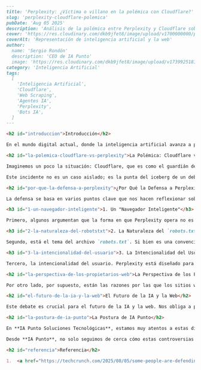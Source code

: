 ```markdown
---
title: 'Perplexity: ¿Víctima o villano en la polémica con Cloudflare?'
slug: 'perplexity-cloudflare-polemica'
pubDate: 'Aug 05 2025'
description: 'Análisis de la polémica entre Perplexity y Cloudflare sobre el web scraping y el uso de robots.txt por agentes de IA, y sus implicaciones para el futuro de la web.'
cover: 'https://res.cloudinary.com/dkb9jfet8/image/upload/v1700000000/placeholder_ai_web.jpg' 
coverAlt: 'Representación de inteligencia artificial y la web'
author:
  name: 'Sergio Rondón'
  description: 'CEO de IA Punto'
  image: 'https://res.cloudinary.com/dkb9jfet8/image/upload/v1739925181/sergio_gdcaeh.png'
category: 'Inteligencia Artificial'
tags:
  [
    'Inteligencia Artificial',
    'Cloudflare',
    'Web Scraping',
    'Agentes IA',
    'Perplexity',
    'Bots IA',
  ]
---

<h2 id="introduccion">Introducción</h2>

En el mundo digital actual, donde la inteligencia artificial avanza a pasos agigantados, surgen constantemente nuevos debates sobre cómo estas tecnologías interactúan con el vasto universo de información en línea. Uno de los temas más recientes y que está generando bastante conversación es el que involucra a Perplexity, un agente de IA, y Cloudflare, una empresa de infraestructura web conocida por proteger sitios de internet. Lo que ha sucedido pone de manifiesto una tensión creciente: ¿cómo deben los agentes de IA acceder y utilizar el contenido de la web?

<h2 id="la-polemica-cloudflare-vs-perplexity">La Polémica: Cloudflare vs. Perplexity</h2>

Imaginemos un poco la situación: Cloudflare, que es como el guardián de muchos sitios web, notó que Perplexity estaba accediendo a páginas que, explícitamente, le habían dicho a los "robots" o "bots" de internet que no lo hicieran. Para ser más técnicos, muchos sitios web utilizan un archivo llamado `robots.txt`, que es como un letrero que dice "por favor, no entres aquí" o "solo mira esto, pero no te lleves nada". Cloudflare, al ver que Perplexity parecía ignorar estos letreros en algunos casos, lo señaló públicamente, lo que en el argot digital se conoce como "nombrar y avergonzar".

Este incidente no es un caso aislado; es la punta del iceberg de un debate mucho más grande y complejo que probablemente escucharemos con más frecuencia a medida que los agentes de IA se vuelvan más sofisticados y autónomos. Pero, curiosamente, después de que Cloudflare hiciera pública su preocupación, surgieron muchas voces defendiendo a Perplexity. ¿Por qué?

<h2 id="por-que-la-defensa-a-perplexity">¿Por Qué la Defensa a Perplexity?</h2>

La defensa se basa en varios puntos clave que nos hacen reflexionar sobre la naturaleza misma de la web y de la IA:

<h3 id="1-un-navegador-inteligente">1. Un "Navegador Inteligente"</h3>

Primero, algunos argumentan que la forma en que Perplexity opera no es el "web scraping" tradicional que conocemos. El web scraping es cuando un programa extrae grandes volúmenes de datos de una web, a menudo para usos comerciales o para crear bases de datos. En cambio, Perplexity se presenta más bien como un "navegador inteligente" o un "motor de respuestas" que actúa en nombre del usuario. Cuando tú le haces una pregunta a Perplexity, este "navega" por la web para encontrar la respuesta, de una forma que podría compararse a cómo lo haría un humano, pero a una velocidad inmensa. Si un humano puede visitar una página web, ¿por qué un agente de IA que actúa para un humano no podría?

<h3 id="2-la-naturaleza-del-robotstxt">2. La Naturaleza del `robots.txt`</h3>

Segundo, está el tema del archivo `robots.txt`. Si bien es una convención muy respetada en internet, técnicamente no es una ley ni un contrato. Es una solicitud, un protocolo. No tiene la misma fuerza legal que un bloqueo activo. Algunos defensores de Perplexity sugieren que, al igual que una persona puede decidir ignorar un letrero de "no pisar el césped" (aunque no sea lo ideal), un agente de IA podría interpretarlo de manera diferente, especialmente si su objetivo es ofrecer una respuesta completa y útil al usuario.

<h3 id="3-la-intencionalidad-del-usuario">3. La Intencionalidad del Usuario</h3>

Tercero, la intencionalidad del usuario. Perplexity está diseñado para responder preguntas. Cuando un usuario pregunta algo, espera una respuesta precisa y bien fundamentada. Si esa información está en un sitio que tiene un `robots.txt` restrictivo, y Perplexity lo ignora para darle una respuesta al usuario, ¿es Perplexity el infractor o está sirviendo al usuario de la mejor manera posible? Aquí la línea se vuelve difusa entre la "navegación" y la "extracción de datos".

<h2 id="la-perspectiva-de-los-propietarios-web">La Perspectiva de los Propietarios Web</h2>

Por otro lado, por supuesto, están las razones por las que los sitios web utilizan `robots.txt`. Muchas empresas invierten mucho tiempo y dinero en crear contenido original. No quieren que otros lo tomen sin permiso, lo usen para entrenar modelos de IA o lo presenten como propio, sin atribución y sin que el sitio original reciba el tráfico o el reconocimiento. Además, el acceso constante de bots puede consumir recursos del servidor, lo que se traduce en costos operativos para el propietario del sitio. Para ellos, `robots.txt` es una forma de proteger su propiedad y su inversión.

<h2 id="el-futuro-de-la-ia-y-la-web">El Futuro de la IA y la Web</h2>

Este debate es crucial para el futuro de la IA y la web. Nos obliga a plantearnos preguntas fundamentales: ¿Quién posee realmente los datos en internet? ¿Cómo deben las IA respetar los derechos de los creadores de contenido? ¿Debería haber un nuevo tipo de protocolo que los agentes de IA sigan para interactuar con la web?

<h2 id="la-postura-de-ia-punto">La Postura de IA Punto</h2>

En **IA Punto Soluciones Tecnológicas**, estamos muy atentos a estas discusiones. Entendemos que el desarrollo de la inteligencia artificial, especialmente de agentes que interactúan con el mundo real y el vasto océano de internet, debe hacerse con una profunda responsabilidad y un compromiso ético. Creemos que la IA tiene el potencial de transformar positivamente nuestras vidas y la forma en que interactuamos con la información, pero es fundamental que su implementación respete los límites, la propiedad y la privacidad.

Desde **IA Punto**, no solo seguimos de cerca cómo estas controversias se desarrollan, sino que también nos dedicamos a construir soluciones de IA que sean transparentes, justas y que operen dentro de un marco ético claro. Nuestro objetivo es aprovechar el poder de la IA para el bien, asegurando que las innovaciones que desarrollamos contribuyan a un ecosistema digital saludable y sostenible para todos. La complejidad de casos como el de Perplexity y Cloudflare nos recuerda constantemente la importancia de la reflexión y el diálogo en este emocionante pero desafiante campo. El futuro de la IA dependerá en gran medida de cómo logremos equilibrar la innovación con la responsabilidad.

<h2 id="referencia">Referencia</h2>

1.  <a href="https://techcrunch.com/2025/08/05/some-people-are-defending-perplexity-after-cloudflare-named-and-shamed-it/" target="_blank" rel="noopener noreferrer">TechCrunch: Some people are defending Perplexity after Cloudflare named and shamed it</a>
```